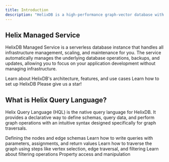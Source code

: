 ```yaml
---
title: Introduction
description: "HelixDB is a high-performance graph-vector database with its own query language, Helix Query Language (HQL), designed for traversing and manipulating graph and vector data efficiently."
---
```


## Helix Managed Service

HelixDB Managed Service is a serverless database instance that handles all infrastructure management, scaling, and maintenance for you. The service automatically manages the underlying database operations, backups, and updates, allowing you to focus on your application development without managing infrastructure.

<CardGroup cols={2}>
 <Card
    title="HelixDB Overview"
    icon="database"
    href="essentials/helix-db-overview"
  >
    Learn about HelixDB's architecture, features, and use cases
  </Card>
  <Card
    title="How to set up"
    icon="text-size"
    href="essentials/installation"
  >
    Learn how to set up HelixDB
  </Card>
  <Card
    title="Codebase"
    icon="database"
    href="https://github.com/HelixDB/helix-db"
  >
    Please give us a star!
  </Card>
</CardGroup>

## What is Helix Query Language?

Helix Query Language (HQL) is the native query language for HelixDB. It provides a declarative way to define schemas, query data, and perform graph operations with an intuitive syntax designed specifically for graph traversals.

<CardGroup cols={2}>
  <Card
    title="Schema Definition"
    icon="text-size"
    href="essentials/schema-definition"
  >
    Defining the nodes and edge schemas
  </Card>
  <Card title="Query Structure" icon="code" href="essentials/query-structure">
    Learn how to write queries with parameters, assignments, and return values
  </Card>
  <Card
    title="Traversal Steps"
    icon="circle-nodes"
    href="essentials/traversal-steps"
  >
    Learn how to traverse the graph using steps like vertex selection, edge
    traversal, and filtering
  </Card>
  <Card title="Operations" icon="terminal" href="essentials/operations">
    Learn about filtering operations
  </Card>
  <Card title="Property Access" icon="file" href="essentials/property-access">
    Property access and manipulation
  </Card>
</CardGroup>
